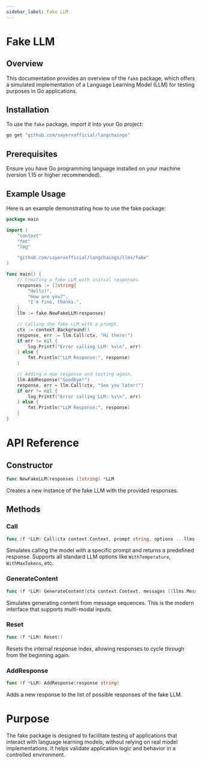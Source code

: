 ```yaml
---
sidebar_label: Fake LLM
---
```


# Fake LLM

## Overview

This documentation provides an overview of the `fake` package, which offers a simulated implementation of a Language Learning Model (LLM) for testing purposes in Go applications.

## Installation

To use the `fake` package, import it into your Go project:

```bash
go get "github.com/sayerxofficial/langchaingo"
```



## Prerequisites
Ensure you have Go programming language installed on your machine (version 1.15 or higher recommended).

## Example Usage
Here is an example demonstrating how to use the fake package:


```go
package main

import (
	"context"
	"fmt"
	"log"

	"github.com/sayerxofficial/langchaingo/llms/fake"
)

func main() {
	// Creating a fake LLM with initial responses.
	responses := []string{
		"Hello!",
		"How are you?",
		"I'm fine, thanks.",
	}
	llm := fake.NewFakeLLM(responses)

	// Calling the fake LLM with a prompt.
	ctx := context.Background()
	response, err := llm.Call(ctx, "Hi there!")
	if err != nil {
		log.Printf("Error calling LLM: %v\n", err)
	} else {
		fmt.Println("LLM Response:", response)
	}

	// Adding a new response and testing again.
	llm.AddResponse("Goodbye!")
	response, err = llm.Call(ctx, "See you later!")
	if err != nil {
		log.Printf("Error calling LLM: %v\n", err)
	} else {
		fmt.Println("LLM Response:", response)
	}
}
```

# API Reference

## Constructor
```go
func NewFakeLLM(responses []string) *LLM
```
Creates a new instance of the fake LLM with the provided responses.

## Methods

### Call
```go
func (f *LLM) Call(ctx context.Context, prompt string, options ...llms.CallOption) (string, error)
```
Simulates calling the model with a specific prompt and returns a predefined response. Supports all standard LLM options like `WithTemperature`, `WithMaxTokens`, etc.

### GenerateContent  
```go
func (f *LLM) GenerateContent(ctx context.Context, messages []llms.MessageContent, options ...llms.CallOption) (*llms.ContentResponse, error)
```
Simulates generating content from message sequences. This is the modern interface that supports multi-modal inputs.

### Reset
```go
func (f *LLM) Reset()
```
Resets the internal response index, allowing responses to cycle through from the beginning again.

### AddResponse
```go
func (f *LLM) AddResponse(response string)
```
Adds a new response to the list of possible responses of the fake LLM.

# Purpose

The fake package is designed to facilitate testing of applications that interact with language learning models, without relying on real model implementations. It helps validate application logic and behavior in a controlled environment.